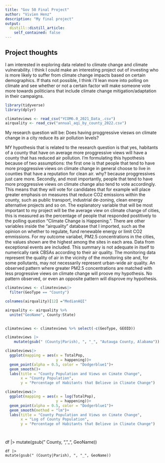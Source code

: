 ```yaml
---
title: "Gov 50 Final Project"
author: "Vivien Henz"
description: "My final project"
output:
  distill::distill_article:
    self_contained: false
---
```




## Project thoughts

I am interested in exploring data related to climate change and climate vulnerability. I think I could make an interesting project out of investing who is more likely to suffer from climate change impacts based on certain demographics. If thats not possible, I think i'll lean more into polling on climate and see whether or not a certain factor will make someone vote more towards politicians that include climate change mitigation/adaptation in their campaigns.

```r
library(tidyverse)
library(dplyr)
```

```r
climateviews <- read_csv("YCOM6.0_2021_Data_.csv")
airquality <- read_csv("annual_aqi_by_county_2022.csv")
```

My research question will be: Does having proggressive viesws on climate change in a city reduce its air pollution levels?

MY hypothesis that is related to the research question is that yes, habitants of a county that have on average more proggressive views will have a county that has reduced air pollution. I'm formulating this hypothesis because of two assumptions: the first one is that people that tend to have more proggressive views on climate change in general choose to live in counties that have a reputation for clean air. why? because proggressives just care more. Secondly, and most importantly, people that tend to have more proggressive views on climate change also tend to vote accordingly. This means that they will vote for candidates that for example will place greater emphasis on measures that reduce CO2 emissions within the county, such as public transport, industrial de-zoning, clean energy alternative projects and so on. The explanatory variable that will be most important to my project will be the average view on climate change of cities, this is measured as the percentage of people that responded postitively to the polling question "Climate Change is Happening.". There are other variables inside the "airquality" database that I imported, such as the opinion on whether to regulate, fund renewable energy or limit CO2 emmissions. For my outcome variabel, PM2.5 concentrations in the cities, the values shown are the highest among the sites in each area. Data from exceptional events are included.  This summary is not adequate in itself to numerically rank CBSAs according to their air quality.  The monitoring data represent the quality of air in the vicinity of the monitoring site and, for some pollutants, may not necessarily represent urban-wide air quality. An observed pattern where greater PM2.5 concentrations are matched with less progressive views on climate change will proove my hypothesis. No pattern observed, or even an opposite pattern will disprove my hypothesis.

```r

climateviews <- climateviews|>
  filter(GeoType == "County")

colnames(airquality)[12] ="MedianAQI"

```

```r

airquality <- airquality %>%
  unite("GeoName", County:State)
  
```

```r

climateviews <- climateviews %>% select(-c(GeoType, GEOID))

```

```r
climateviews |> 
    mutate(gsub(" (County|Parish), ", "_", "Autauga County, Alabama"))
```


```r
climateviews|>
  ggplot(mapping = aes(x = TotalPop,
                       y = happening))+
  geom_point(alpha = 0.5, color = "Dodgerblue1")+
  geom_smooth()+
  labs(title = "County Population and Views on Cimate Change",
       x = "County Population",
       y = "Percentage of Habitants that Believe in Climate Change")
```

```r
climateviews|>
  ggplot(mapping = aes(x = log(TotalPop),
                       y = happening))+
  geom_point(alpha = 0.5, color = "Dodgerblue1")+
  geom_smooth(method = "lm")+
  labs(title = "County Population and Views on Cimate Change",
       x = "Log of County Population",
       y = "Percentage of Habitants that Believe in Climate Change")




```

df |> 
    mutate(gsub(" County, ", "_", GeoName))
    
    df |> 
    mutate(gsub(" (County|Parish), ", "_", GeoName))
